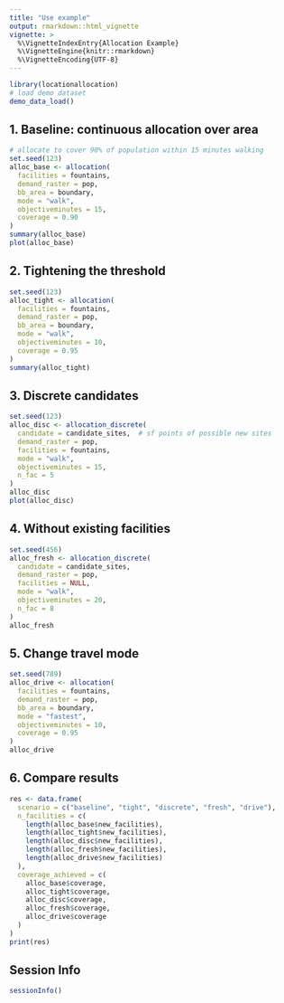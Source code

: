 ```yaml
---
title: "Use example"
output: rmarkdown::html_vignette
vignette: >
  %\VignetteIndexEntry{Allocation Example}
  %\VignetteEngine{knitr::rmarkdown}
  %\VignetteEncoding{UTF-8}
---
```


```r
library(locationallocation)
# load demo dataset
demo_data_load()
```

## 1. Baseline: continuous allocation over area

```r
# allocate to cover 90% of population within 15 minutes walking
set.seed(123)
alloc_base <- allocation(
  facilities = fountains,
  demand_raster = pop,
  bb_area = boundary,
  mode = "walk",
  objectiveminutes = 15,
  coverage = 0.90
)
summary(alloc_base)
plot(alloc_base)
```

## 2. Tightening the threshold

```r
set.seed(123)
alloc_tight <- allocation(
  facilities = fountains,
  demand_raster = pop,
  bb_area = boundary,
  mode = "walk",
  objectiveminutes = 10,
  coverage = 0.95
)
summary(alloc_tight)
```

## 3. Discrete candidates

```r
set.seed(123)
alloc_disc <- allocation_discrete(
  candidate = candidate_sites,  # sf points of possible new sites
  demand_raster = pop,
  facilities = fountains,
  mode = "walk",
  objectiveminutes = 15,
  n_fac = 5
)
alloc_disc
plot(alloc_disc)
```

## 4. Without existing facilities

```r
set.seed(456)
alloc_fresh <- allocation_discrete(
  candidate = candidate_sites,
  demand_raster = pop,
  facilities = NULL,
  mode = "walk",
  objectiveminutes = 20,
  n_fac = 8
)
alloc_fresh
```

## 5. Change travel mode

```r
set.seed(789)
alloc_drive <- allocation(
  facilities = fountains,
  demand_raster = pop,
  bb_area = boundary,
  mode = "fastest",
  objectiveminutes = 10,
  coverage = 0.95
)
alloc_drive
```

## 6. Compare results

```r
res <- data.frame(
  scenario = c("baseline", "tight", "discrete", "fresh", "drive"),
  n_facilities = c(
    length(alloc_base$new_facilities),
    length(alloc_tight$new_facilities),
    length(alloc_disc$new_facilities),
    length(alloc_fresh$new_facilities),
    length(alloc_drive$new_facilities)
  ),
  coverage_achieved = c(
    alloc_base$coverage,
    alloc_tight$coverage,
    alloc_disc$coverage,
    alloc_fresh$coverage,
    alloc_drive$coverage
  )
)
print(res)
```

## Session Info

```r
sessionInfo()
```

